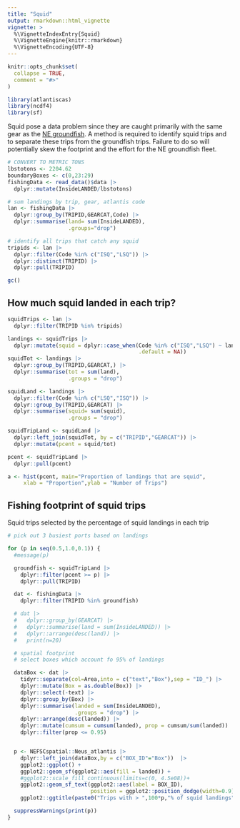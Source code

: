 ```yaml
---
title: "Squid"
output: rmarkdown::html_vignette
vignette: >
  %\VignetteIndexEntry{Squid}
  %\VignetteEngine{knitr::rmarkdown}
  %\VignetteEncoding{UTF-8}
---
```




```r
knitr::opts_chunk$set(
  collapse = TRUE,
  comment = "#>"
)

library(atlantiscas)
library(ncdf4)
library(sf)
```


Squid pose a data problem since they are caught primarily with the same gear as the [NE groundfish](articles/groundfishNEFleet). A method is required to identify squid trips and to separate these trips from the groundfish trips. Failure to do so will potentially skew the footprint and the effort for the NE groundfish fleet.

```r
# CONVERT TO METRIC TONS
lbstotons <- 2204.62
boundaryBoxes <- c(0,23:29)
fishingData <- read_data()$data |> 
  dplyr::mutate(InsideLANDED/lbstotons)

# sum landings by trip, gear, atlantis code
lan <- fishingData |>
  dplyr::group_by(TRIPID,GEARCAT,Code) |>
  dplyr::summarise(land= sum(InsideLANDED),
                   .groups="drop")

# identify all trips that catch any squid
tripids <- lan |>
  dplyr::filter(Code %in% c("ISQ","LSQ")) |>
  dplyr::distinct(TRIPID) |>
  dplyr::pull(TRIPID)

gc()

```

## How much squid landed in each trip?

```r
squidTrips <- lan |>
  dplyr::filter(TRIPID %in% tripids)

landings <- squidTrips |>
  dplyr::mutate(squid = dplyr::case_when(Code %in% c("ISQ","LSQ") ~ land,
                                         .default = NA))
squidTot <- landings |>
  dplyr::group_by(TRIPID,GEARCAT,) |>
  dplyr::summarise(tot = sum(land),
                   .groups = "drop")

squidLand <- landings |>
  dplyr::filter(Code %in% c("LSQ","ISQ")) |>
  dplyr::group_by(TRIPID,GEARCAT) |>
  dplyr::summarise(squid= sum(squid),
                   .groups = "drop")

squidTripLand <- squidLand |>
  dplyr::left_join(squidTot, by = c("TRIPID","GEARCAT")) |>
  dplyr::mutate(pcent = squid/tot)

pcent <- squidTripLand |>
  dplyr::pull(pcent)

a <- hist(pcent, main="Proportion of landings that are squid",
     xlab = "Proportion",ylab = "Number of Trips")

```

## Fishing footprint of squid trips

Squid trips selected by the percentage of squid landings in each trip

```r

# pick out 3 busiest ports based on landings

for (p in seq(0.5,1.0,0.1)) {
  #message(p)

  groundfish <- squidTripLand |>
    dplyr::filter(pcent >= p) |>
    dplyr::pull(TRIPID)

  dat <- fishingData |>
    dplyr::filter(TRIPID %in% groundfish)

  # dat |>
  #   dplyr::group_by(GEARCAT) |>
  #   dplyr::summarise(land = sum(InsideLANDED)) |>
  #   dplyr::arrange(desc(land)) |>
  #   print(n=20)

  # spatial footprint
  # select boxes which account fo 95% of landings

  dataBox <- dat |>
    tidyr::separate(col=Area,into = c("text","Box"),sep = "ID_") |>
    dplyr::mutate(Box = as.double(Box)) |>
    dplyr::select(-text) |>
    dplyr::group_by(Box) |>
    dplyr::summarise(landed = sum(InsideLANDED),
                     .groups = "drop") |>
    dplyr::arrange(desc(landed)) |>
    dplyr::mutate(cumsum = cumsum(landed), prop = cumsum/sum(landed)) |>
    dplyr::filter(prop <= 0.95)


  p <- NEFSCspatial::Neus_atlantis |>
    dplyr::left_join(dataBox,by = c("BOX_ID"="Box"))  |>
    ggplot2::ggplot() +
    ggplot2::geom_sf(ggplot2::aes(fill = landed)) +
    #ggplot2::scale_fill_continuous(limits=c(0, 4.5e08))+
    ggplot2::geom_sf_text(ggplot2::aes(label = BOX_ID),
                          position = ggplot2::position_dodge(width=0.9),  size=3) +
    ggplot2::ggtitle(paste0("Trips with > ",100*p,"% of squid landings"))

  suppressWarnings(print(p))
}


```
